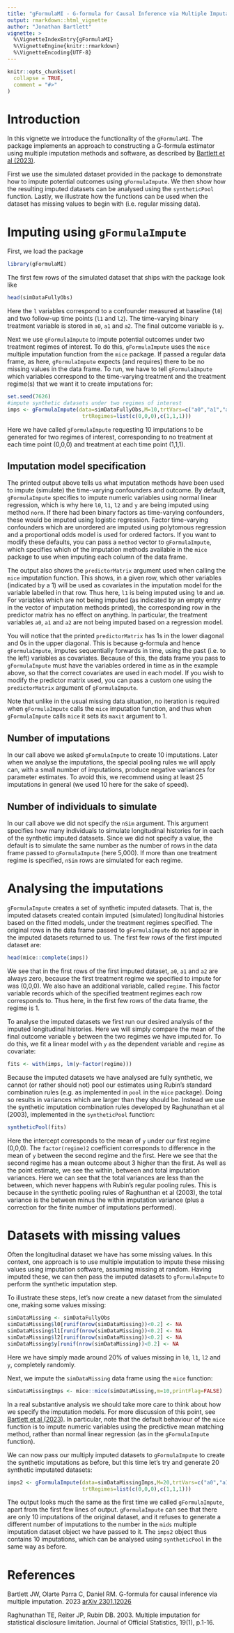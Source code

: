 ```yaml
---
title: "gFormulaMI - G-formula for Causal Inference via Multiple Imputation"
output: rmarkdown::html_vignette
author: "Jonathan Bartlett"
vignette: >
  %\VignetteIndexEntry{gFormulaMI}
  %\VignetteEngine{knitr::rmarkdown}
  %\VignetteEncoding{UTF-8}
---
```


```r
knitr::opts_chunk$set(
  collapse = TRUE,
  comment = "#>"
)
```

# Introduction

In this vignette we introduce the functionality of the `gFormulaMI`. The package implements an approach to constructing a G-formula estimator using multiple imputation methods and software, as described by [Bartlett et al (2023)](https://arxiv.org/abs/2301.12026).

First we use the simulated dataset provided in the package to demonstrate how to impute potential outcomes using `gFormulaImpute`. We then show how the resulting imputed datasets can be analysed using the `syntheticPool` function. Lastly, we illustrate how the functions can be used when the dataset has missing values to begin with (i.e. regular missing data).

# Imputing using `gFormulaImpute`

First, we load the package

```r
library(gFormulaMI)
```

The first few rows of the simulated dataset that ships with the package look like
```r
head(simDataFullyObs)
```
Here the `l` variables correspond to a confounder measured at baseline (`l0`) and two follow-up time points (`l1` and `l2`). The time-varying binary treatment variable is stored in `a0`, `a1` and `a2`. The final outcome variable is `y`.

Next we use `gFormulaImpute` to impute potential outcomes under two treatment regimes of interest. To do this, `gFormulaImpute` uses the `mice` multiple imputation function from the `mice` package. If passed a regular data frame, as here, `gFormulaImpute` expects (and requires) there to be no missing values in the data frame. To run, we have to tell `gFormulaImpute` which variables correspond to the time-varying treatment and the treatment regime(s) that we want it to create imputations for:

```r
set.seed(7626)
#impute synthetic datasets under two regimes of interest
imps <- gFormulaImpute(data=simDataFullyObs,M=10,trtVars=c("a0","a1","a2"),
                        trtRegimes=list(c(0,0,0),c(1,1,1)))
```

Here we have called `gFormulaImpute` requesting 10 imputations to be generated for two regimes of interest, corresponding to no treatment at each time point (0,0,0) and treatment at each time point (1,1,1).

## Imputation model specification
The printed output above tells us what imputation methods have been used to impute (simulate) the time-varying confounders and outcome. By default, `gFormulaImpute` specifies to impute numeric variables using normal linear regression, which is why here `l0`, `l1`, `l2` and `y` are being imputed using method `norm`. If there had been binary factors as time-varying confounders, these would be imputed using logistic regression. Factor time-varying confounders which are unordered are imputed using polytomous regression and a proportional odds model is used for ordered factors. If you want to modify these defaults, you can pass a `method` vector to `gFormulaImpute`, which specifies which of the imputation methods available in the `mice` package to use when imputing each column of the data frame.

The output also shows the `predictorMatrix` argument used when calling the `mice` imputation function. This shows, in a given row, which other variables (indicated by a 1) will be used as covariates in the imputation model for the variable labelled in that row. Thus here, `l1` is being imputed using `l0` and `a0`. For variables which are not being imputed (as indicated by an empty entry in the vector of imputation methods printed), the corresponding row in the predictor matrix has no effect on anything. In particular, the treatment variables `a0`, `a1` and `a2` are not being imputed based on a regression model.

You will notice that the printed `predictorMatrix` has 1s in the lower diagonal and 0s in the upper diagonal. This is because g-formula and hence `gFormulaImpute`, imputes sequentially forwards in time, using the past (i.e. to the left) variables as covariates. Because of this, the data frame you pass to `gFormulaImpute` must have the variables ordered in time as in the example above, so that the correct covariates are used in each model. If you wish to modify the predictor matrix used, you can pass a custom one using the `predictorMatrix` argument of `gFormulaImpute`.

Note that unlike in the usual missing data situation, no iteration is required when `gFormulaImpute` calls the `mice` imputation function, and thus when `gFormulaImpute` calls `mice` it sets its `maxit` argument to 1.

## Number of imputations

In our call above we asked `gFormulaImpute` to create 10 imputations. Later when we analyse the imputations, the special pooling rules we will apply can, with a small number of imputations, produce negative variances for parameter estimates. To avoid this, we recommend using at least 25 imputations in general (we used 10 here for the sake of speed).

## Number of individuals to simulate

In our call above we did not specify the `nSim` argument. This argument specifies how many individuals to simulate longitudinal histories for in each of the synthetic imputed datasets. Since we did not specify a value, the default is to simulate the same number as the number of rows in the data frame passed to `gFormulaImpute` (here 5,000). If more than one treatment regime is specified, `nSim` rows are simulated for each regime.

# Analysing the imputations

`gFormulaImpute` creates a set of synthetic imputed datasets. That is, the imputed datasets created contain imputed (simulated) longitudinal histories based on the fitted models, under the treatment regimes specified. The original rows in the data frame passed to `gFormulaImpute` do not appear in the imputed datasets returned to us. The first few rows of the first imputed dataset are:
```r
head(mice::complete(imps))
```
We see that in the first rows of the first imputed dataset, `a0`, `a1` and `a2` are always zero, because the first treatment regime we specified to impute for was (0,0,0). We also have an additional variable, called `regime`. This factor variable records which of the specified treatment regimes each row corresponds to. Thus here, in the first few rows of the data frame, the regime is 1.

To analyse the imputed datasets we first run our desired analysis of the imputed longitudinal histories. Here we will simply compare the mean of the final outcome variable `y` between the two regimes we have imputed for. To do this, we fit a linear model with `y` as the dependent variable and `regime` as covariate:
```r
fits <- with(imps, lm(y~factor(regime)))
```

Because the imputed datasets we have analysed are fully synthetic, we cannot (or rather should not) pool our estimates using Rubin's standard combination rules (e.g. as implemented in `pool` in the `mice` package). Doing so results in variances which are larger than they should be. Instead we use the synthetic imputation combination rules developed by Raghunathan et al (2003), implemented in the `syntheticPool` function:
```r
syntheticPool(fits)
```
Here the intercept corresponds to the mean of `y`  under our first regime (0,0,0). The `factor(regime)2` coefficient corresponds to difference in the mean of `y` between the second regime and the first. Here we see that the second regime has a mean outcome about 3 higher than the first. As well as the point estimate, we see the within, between and total imputation variances. Here we can see that the total variances are less than the between, which never happens with Rubin's regular pooling rules. This is because in the synthetic pooling rules of Raghunthan et al (2003), the total variance is the between minus the within imputation variance (plus a correction for the finite number of imputations performed).

# Datasets with missing values

Often the longitudinal dataset we have has some missing values. In this context, one approach is to use multiple imputation to impute these missing values using imputation software, assuming missing at random. Having imputed these, we can then pass the imputed datasets to `gFormulaImpute` to perform the synthetic imputation step.

To illustrate these steps, let's now create a new dataset from the simulated one, making some values missing:
```r
simDataMissing <- simDataFullyObs
simDataMissing$l0[runif(nrow(simDataMissing))<0.2] <- NA
simDataMissing$l1[runif(nrow(simDataMissing))<0.2] <- NA
simDataMissing$l2[runif(nrow(simDataMissing))<0.2] <- NA
simDataMissing$y[runif(nrow(simDataMissing))<0.2] <- NA
```
Here we have simply made around 20% of values missing in `l0`, `l1`, `l2` and `y`, completely randomly.

Next, we impute the `simDataMissing` data frame using the `mice` function:
```r
simDataMissingImps <- mice::mice(simDataMissing,m=10,printFlag=FALSE)
```
In a real substantive analysis we should take more care to think about how we specify the imputation models. For more discussion of this point, see [Bartlett et al (2023)](https://arxiv.org/abs/2301.12026). In particular, note that the default behaviour of the `mice` function is to impute numeric variables using the predictive mean matching method, rather than normal linear regression (as in the `gFormulaImpute` function).

We can now pass our multiply imputed datasets to `gFormulaImpute` to create the synthetic imputations as before, but this time let's try and generate 20 synthetic imputated datasets:
```r
imps2 <- gFormulaImpute(data=simDataMissingImps,M=20,trtVars=c("a0","a1","a2"),
                        trtRegimes=list(c(0,0,0),c(1,1,1)))
```
The output looks much the same as the first time we called `gFormulaImpute`, apart from the first few lines of output. `gFormulaImpute` can see that there are only 10 imputations of the original dataset, and it refuses to generate a different number of imputations to the number in the `mids` multiple imputation dataset object we have passed to it. The `imps2` object thus contains 10 imputations, which can be analysed using `syntheticPool` in the same way as before.


# References

Bartlett JW, Olarte Parra C, Daniel RM. G-formula for causal inference
via multiple imputation. 2023 [arXiv 2301.12026](https://arxiv.org/abs/2301.12026)

Raghunathan TE, Reiter JP, Rubin DB. 2003. Multiple imputation for statistical disclosure limitation. Journal of Official Statistics, 19(1), p.1-16.

